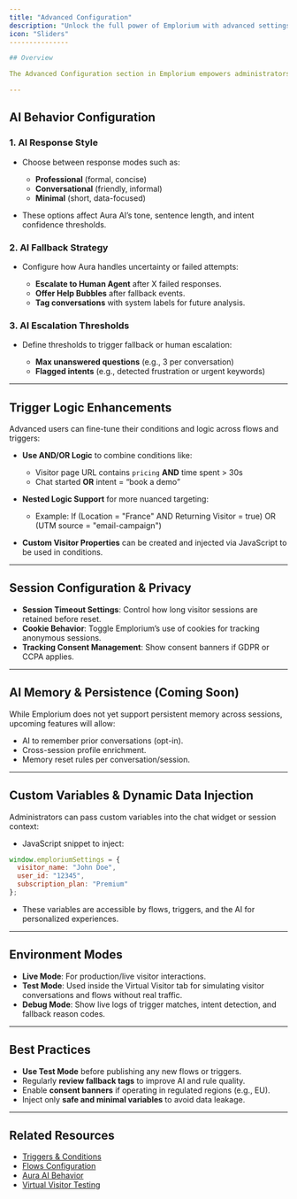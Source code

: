```yaml
---
title: "Advanced Configuration"
description: "Unlock the full power of Emplorium with advanced settings that give you fine-grained control over the behavior, appearance, and logic of your chat experience."
icon: "Sliders"
---------------

## Overview

The Advanced Configuration section in Emplorium empowers administrators to go beyond the basics, offering tools to fine-tune AI behavior, customize visitor targeting, inject dynamic data, and refine escalation logic. This is ideal for users managing complex workflows or high-volume interactions that demand personalization, reliability, and control.

---
```


## AI Behavior Configuration

### 1. AI Response Style

* Choose between response modes such as:

  * **Professional** (formal, concise)
  * **Conversational** (friendly, informal)
  * **Minimal** (short, data-focused)
* These options affect Aura AI’s tone, sentence length, and intent confidence thresholds.

### 2. AI Fallback Strategy

* Configure how Aura handles uncertainty or failed attempts:

  * **Escalate to Human Agent** after X failed responses.
  * **Offer Help Bubbles** after fallback events.
  * **Tag conversations** with system labels for future analysis.

### 3. AI Escalation Thresholds

* Define thresholds to trigger fallback or human escalation:

  * **Max unanswered questions** (e.g., 3 per conversation)
  * **Flagged intents** (e.g., detected frustration or urgent keywords)

---

## Trigger Logic Enhancements

Advanced users can fine-tune their conditions and logic across flows and triggers:

* **Use AND/OR Logic** to combine conditions like:

  * Visitor page URL contains `pricing` **AND** time spent > 30s
  * Chat started **OR** intent = “book a demo”

* **Nested Logic Support** for more nuanced targeting:

  * Example: If (Location = "France" AND Returning Visitor = true) OR (UTM source = "email-campaign")

* **Custom Visitor Properties** can be created and injected via JavaScript to be used in conditions.

---

## Session Configuration & Privacy

* **Session Timeout Settings**: Control how long visitor sessions are retained before reset.
* **Cookie Behavior**: Toggle Emplorium’s use of cookies for tracking anonymous sessions.
* **Tracking Consent Management**: Show consent banners if GDPR or CCPA applies.

---

## AI Memory & Persistence (Coming Soon)

While Emplorium does not yet support persistent memory across sessions, upcoming features will allow:

* AI to remember prior conversations (opt-in).
* Cross-session profile enrichment.
* Memory reset rules per conversation/session.

---

## Custom Variables & Dynamic Data Injection

Administrators can pass custom variables into the chat widget or session context:

* JavaScript snippet to inject:

```javascript
window.emploriumSettings = {
  visitor_name: "John Doe",
  user_id: "12345",
  subscription_plan: "Premium"
};
```

* These variables are accessible by flows, triggers, and the AI for personalized experiences.

---

## Environment Modes

* **Live Mode**: For production/live visitor interactions.
* **Test Mode**: Used inside the Virtual Visitor tab for simulating visitor conversations and flows without real traffic.
* **Debug Mode**: Show live logs of trigger matches, intent detection, and fallback reason codes.

---

## Best Practices

* **Use Test Mode** before publishing any new flows or triggers.
* Regularly **review fallback tags** to improve AI and rule quality.
* Enable **consent banners** if operating in regulated regions (e.g., EU).
* Inject only **safe and minimal variables** to avoid data leakage.

---

## Related Resources

* [Triggers & Conditions](/features/triggers)
* [Flows Configuration](/features/flows)
* [Aura AI Behavior](/features/aura-ai)
* [Virtual Visitor Testing](/features/virtual-visitor)
